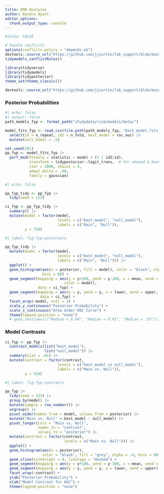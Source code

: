 ```yaml
---
title: EMA Analyses
author: Kendra Wyant
editor_options: 
  chunk_output_type: console
---
```


```r
#|echo: FALSE

# handle conflicts
options(conflicts.policy = "depends.ok")
devtools::source_url("https://github.com/jjcurtin/lab_support/blob/main/fun_ml.R?raw=true")
tidymodels_conflictRules()

library(tidyverse)
library(tidymodels)
library(tidyposterior)
theme_set(theme_classic())

devtools::source_url("https://github.com/jjcurtin/lab_support/blob/main/format_path.R?raw=true")
```

### Posterior Probabilities
```r
#| echo: false
#| output: false
path_models_fyp <- format_path("studydata/risk/models/meta/")

model_fits_fyp <- read_csv(file.path(path_models_fyp, "best_model_fits_1hour_0_v2_10_x_10_kfold_fyp.csv"), col_types = cols()) |> 
  select(id = n_repeat, id2 = n_fold, best_model = roc_auc) |> 
  mutate(null_model = .5)

set.seed(101)
pp_fyp <- model_fits_fyp |> 
  perf_mod(formula = statistic ~ model + (1 | id2/id),
           transform = tidyposterior::logit_trans,  # for skewed & bounded AUC
           iter = 2000, chains = 4,  
           adapt_delta = .99,
           family = gaussian) 
```

```r
#| echo: false

pp_fyp_tidy <- pp_fyp |> 
  tidy(seed = 123)

ci_fyp <- pp_fyp_tidy |> 
  summary() |> 
  mutate(model = factor(model, 
                        levels = c("best_model", "null_model"),
                        labels = c("Main", "Null")),
         y = 750)
```

```r
#| label: fig-fyp-posteriors

pp_fyp_tidy |> 
  mutate(model = factor(model, 
                        levels = c("best_model", "null_model"),
                        labels = c("Main", "Null"))) |>
  ggplot() + 
  geom_histogram(aes(x = posterior, fill = model), color = "black", alpha = .4, 
                 bins = 60) +
  geom_segment(mapping = aes(y = y+100, yend = y-100, x = mean, xend = mean,
                           color = model),
               data = ci_fyp) +
  geom_segment(mapping = aes(y = y, yend = y, x = lower, xend = upper, color = model),
                data = ci_fyp) +
  facet_wrap(~model, ncol = 1) +
  scale_y_continuous("Posterior Probability") +
  scale_x_continuous("Area Under ROC Curve") +
  theme(legend.position = "none")
  # geom_text(aes(c("Median = 0.90", "Median = 0.91", "Median = .93")))

```

### Model Contrasts
```r
ci_fyp <- pp_fyp |>
  contrast_models(list("best_model"), 
                  list("null_model")) |> 
  summary(size = .01) |> 
  mutate(contrast = factor(contrast, 
                        levels = c("best_model vs null_model"),
                        labels = c("Main vs. Null")),
         y = 550)
```

```r
#| label: fig-fyp-contrasts

pp_fyp |> 
  tidy(seed = 123) |>   
  group_by(model) |> 
  mutate(sample = row_number()) |> 
  ungroup() |> 
  pivot_wider(names_from = model, values_from = posterior) |> 
  mutate("Main vs. Null" = best_model - null_model) |> 
  pivot_longer(cols = "Main vs. Null",
               names_to = "contrast",
               values_to = "posterior") |> 
  mutate(contrast = factor(contrast, 
                           levels = c("Main vs. Null"))) |> 
  ggplot() +
  geom_histogram(aes(x = posterior), 
                 color = "black", fill = "grey", alpha = .4, bins = 60) +
  geom_vline(xintercept = 0, linetype = "dashed") +
  geom_segment(mapping = aes(y = y+100, yend = y-100, x = mean, xend = mean), color = "black", data = ci_fyp) +
  geom_segment(mapping = aes(y = y, yend = y, x = lower, xend = upper), color = "black", data = ci_fyp) +
  facet_wrap(~contrast) +
  ylab("Posterior Probability") +
  xlab("Model Contrast for AUC") +
  theme(legend.position = "none") 
```
